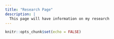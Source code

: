 ```yaml
---
title: "Research Page"
description: |
  This page will have information on my research
---
```


```r
knitr::opts_chunk$set(echo = FALSE)
```

